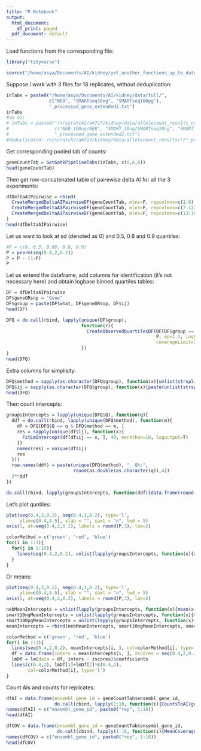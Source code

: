 ```yaml
---
title: "R Notebook"
output:
  html_document:
    df_print: paged
  pdf_document: default
---
```


Load functions from the corresponding file:

```r
library("tidyverse")

source("/home/asya/Documents/AI/kidney/yet_another_functions_up_to_date_24112018.R")
```

Suppose I work with 3 files for 18 replicates, without deduplication:

```r
inTabs = paste0("/home/asya/Documents/AI/kidney/data/full/", 
                c("NEB", "SMARTseq10ng", "SMARTseq100pg"), 
                "_processed_gene_extended2.txt")
inTabs
#on o2:
# inTabs = paste0("/n/scratch2/am717/kidney/data/allelecount_results_nodup/", 
#                 c("NEB_100ng/NEB", "SMART_10ng/SMARTseq10ng", "SMART_100pg/SMARTseq100pg"), 
#                 "_processed_gene_extended2.txt")
#deduplicated: /n/scratch2/am717/kidney/data/allelecount_results/*/*_processed_gene_extended2.txt
```

Get corresponding pooled tab of counts:

```r
geneCountTab = GetGatkPipelineTabs(inTabs, c(6,6,6))
head(geneCountTab)
```

Then get row-concatenated table of pairewise delta AI for all the 3 experiments:

```r
dfDeltaAIPairwise = rbind(
  CreateMergedDeltaAIPairwiseDF(geneCountTab, mlns=F, repcolmns=c(1:6), what="NEB_mlnFULL"),
  CreateMergedDeltaAIPairwiseDF(geneCountTab, mlns=F, repcolmns=c(7:12), what="SMART10ng_mlnFULL"),
  CreateMergedDeltaAIPairwiseDF(geneCountTab, mlns=F, repcolmns=c(13:18), what="SMART100pg_mlnFULL")
)
head(dfDeltaAIPairwise)
```

Let us want to look at sd (denoted as 0) and 0.5, 0.8 and 0.9 quantiles:

```r
#P = c(0, 0.5, 0.68, 0.8, 0.9)
P = pnorm(seq(0.4,2,0.2))
P = P - (1-P) 
P
```

Let us extend the dataframe, add columns for identification (it's not necessary here) and obtain logbase binned quartiles tables:

```r
DF = dfDeltaAIPairwise
DF$geneORsnp = "Gene" 
DF$group = paste(DF$what, DF$geneORsnp, DF$ij)
head(DF)

DFQ = do.call(rbind, lapply(unique(DF$group), 
                            function(r){
                              CreateObservedQuartilesDF(DF[DF$group == r, ], 
                                                        P, ep=1.3, logbase=T, 
                                                        coverageLimit=2000, group=r)
                            })
) 
head(DFQ)
```
Extra columns for simplisity:

```r
DFQ$method = sapply(as.character(DFQ$group), function(x){unlist(strsplit(x, '_'))[1]})
DFQ$ij = sapply(as.character(DFQ$group), function(x){paste(unlist(strsplit(x, ' '))[3:5], collapse = ' ')})
head(DFQ)
```

Then count intercepts: 
```r
groupsIntercepts = lapply(unique(DFQ$Q), function(q){
  ddf = do.call(rbind, lapply(unique(DFQ$method), function(m){
    df = DFQ[DFQ$Q == q & DFQ$method == m, ]
    res = sapply(unique(df$ij), function(x){
      FitLmIntercept(df[df$ij == x, ], 40, morethan=10, logoutput=T)
    })
    names(res) = unique(df$ij)
    res
  }))
  row.names(ddf) = paste(unique(DFQ$method), "_ Q%:", 
                         round(as.double(as.character(q)),4))
  2**ddf
})

do.call(rbind, lapply(groupsIntercepts, function(ddf){data.frame(round(2**ddf, 3))}))

```

Let's plot quntiles:

```r
plot(seq(0.4,2,0.2), seq(0.4,2,0.2), type='l', 
     ylim=c(0.4,4.5), xlab = "", xaxt = "n", lwd = 5)
axis(1, at=seq(0.4,2,0.2), labels = round(P,3), las=2)

colorMethod = c('green', 'red', 'blue')
for(i in 1:3){
  for(j in 1:15){
    lines(seq(0.4,2,0.2), unlist(lapply(groupsIntercepts, function(x){x[i,j]})), col=colorMethod[i])
  }
}

```
Or means:

```r
plot(seq(0.4,2,0.2), seq(0.4,2,0.2), type='l', 
     ylim=c(0.4,4.5), xlab = "", xaxt = "n", lwd = 5)
axis(1, at=seq(0.4,2,0.2), labels = round(P,3), las=2)

nebMeanIntercepts = unlist(lapply(groupsIntercepts, function(x){mean(x[1, 6:15])}))
smart10ngMeanIntercepts = unlist(lapply(groupsIntercepts, function(x){mean(x[2, ])}))
smart100pgMeanIntercepts = unlist(lapply(groupsIntercepts, function(x){mean(x[3, ])}))
meanIntercepts = rbind(nebMeanIntercepts, smart10ngMeanIntercepts, smart100pgMeanIntercepts)

colorMethod = c('green', 'red', 'blue')
for(i in 1:3){
  lines(seq(0.4,2,0.2), meanIntercepts[i, ], col=colorMethod[i], type='p')
  df = data.frame(inters = meanIntercepts[i, ], zscores = seq(0.4,2,0.2))
  lmDf = lm(data = df, inters ~ zscores)$coefficients
  lines(c(0.4,2), lmDf[1]+lmDf[2]*c(0.4,2), 
        col=colorMethod[i], type='l')
}
```


Count AIs and counts for replicates:

```r
dfAI = data.frame(ensembl_gene_id = geneCountTab$ensembl_gene_id,
                  do.call(cbind, lapply(1:18, function(i){CountsToAI(geneCountTab, reps=i)})))
names(dfAI) = c("ensembl_gene_id", paste0("rep", 1:18))
head(dfAI)

dfCOV = data.frame(ensembl_gene_id = geneCountTab$ensembl_gene_id,
                   do.call(cbind, lapply(1:18, function(i){MeanCoverage(geneCountTab, reps=i)})))
names(dfCOV) = c("ensembl_gene_id", paste0("rep", 1:18))
head(dfCOV)
```

